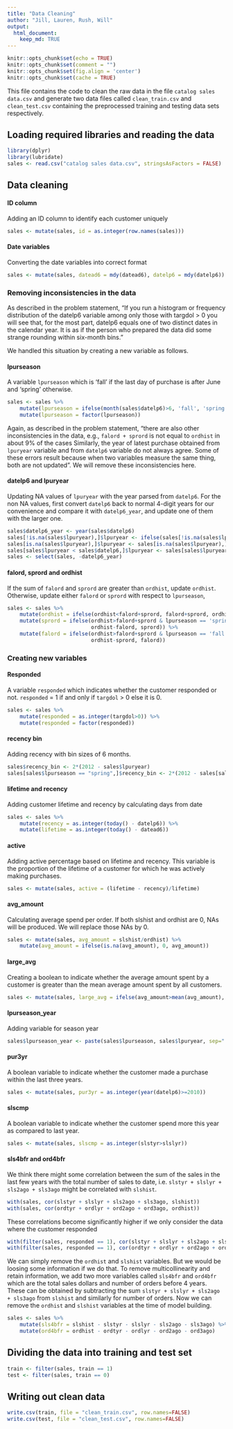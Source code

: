 ```yaml
---
title: "Data Cleaning"
author: "Jill, Lauren, Rush, Will"
output:
  html_document:
    keep_md: TRUE
---
```


```r
knitr::opts_chunk$set(echo = TRUE)
knitr::opts_chunk$set(comment = "")
knitr::opts_chunk$set(fig.align = 'center')
knitr::opts_chunk$set(cache = TRUE)
```

This file contains the code to clean the raw data in the file `catalog sales data.csv` and generate two data files called `clean_train.csv` and `clean_test.csv` containing the preprocessed training and testing data sets respectively.

## Loading required libraries and reading the data

```r
library(dplyr)
library(lubridate)
sales <- read.csv("catalog sales data.csv", stringsAsFactors = FALSE)
```


## Data cleaning

#### ID column

Adding an ID column to identify each customer uniquely

```r
sales <- mutate(sales, id = as.integer(row.names(sales)))
```

#### Date variables

Converting the date variables into correct format

```r
sales <- mutate(sales, datead6 = mdy(datead6), datelp6 = mdy(datelp6))
```


### Removing inconsistencies in the data

As described in the problem statement, "If you run a histogram or frequency distribution of the datelp6 variable among only those with targdol > 0 you will see that, for the most part, datelp6 equals one of two distinct dates in the calendar year. It is as if the person who prepared the data did some strange rounding within six-month bins."

We handled this situation by creating a new variable as follows.

#### lpurseason

A variable `lpurseason` which is 'fall' if the last day of purchase is after June and 'spring' otherwise.

```r
sales <- sales %>%
    mutate(lpurseason = ifelse(month(sales$datelp6)>6, 'fall', 'spring')) %>%
    mutate(lpurseason = factor(lpurseason))
```


Again, as described in the problem statement, "there are also other inconsistencies in the data, e.g., `falord + sprord` is not equal to `ordhist` in about 9% of the cases Similarly, the year of latest purchase obtained from `lpuryear` variable and from `datelp6` variable do not always agree. Some of these errors result because when two variables measure the same thing, both are not updated". We will remove these inconsistencies here.

#### datelp6 and lpuryear

Updating NA values of `lpuryear` with the year parsed from `datelp6`. For the non NA values, first convert `datelp6` back to normal 4-digit years for our convenience and compare it with `datelp6_year`, and update one of them with the larger one.

```r
sales$datelp6_year <- year(sales$datelp6)
sales[!is.na(sales$lpuryear),]$lpuryear <- ifelse(sales[!is.na(sales$lpuryear),]$lpuryear<3,as.integer(paste0('201',as.character(sales[!is.na(sales$lpuryear),]$lpuryear))),as.integer(paste0('200',as.character(sales[!is.na(sales$lpuryear),]$lpuryear))))
sales[is.na(sales$lpuryear),]$lpuryear <- sales[is.na(sales$lpuryear),]$datelp6_year
sales[sales$lpuryear < sales$datelp6,]$lpuryear <- sales[sales$lpuryear < sales$datelp6,]$datelp6_year
sales <- select(sales, -datelp6_year)
```

#### falord, sprord and ordhist

If the sum of `falord` and `sprord` are greater than `ordhist`, update `ordhist`. Otherwise, update either `falord` or `sprord` with respect to `lpurseason`,
```r
sales <- sales %>%
    mutate(ordhist = ifelse(ordhist<falord+sprord, falord+sprord, ordhist)) %>%
    mutate(sprord = ifelse(ordhist>falord+sprord & lpurseason == 'spring',
                           ordhist-falord, sprord)) %>%
    mutate(falord = ifelse(ordhist>falord+sprord & lpurseason == 'fall',
                           ordhist-sprord, falord))
```


### Creating new variables

#### Responded

A variable `responded` which indicates whether the customer responded or not. `responded` = 1 if and only if `targdol` > 0 else it is 0.

```r
sales <- sales %>%
    mutate(responded = as.integer(targdol>0)) %>%
    mutate(responded = factor(responded))
```

#### recency bin

Adding recency with bin sizes of 6 months.
```r
sales$recency_bin <- 2*(2012 - sales$lpuryear)
sales[sales$lpurseason == "spring",]$recency_bin <- 2*(2012 - sales[sales$lpurseason == "spring",]$lpuryear) + 1
```

#### lifetime and recency

Adding customer lifetime and recency by calculating days from date
```r
sales <- sales %>%
    mutate(recency = as.integer(today() - datelp6)) %>%
    mutate(lifetime = as.integer(today() - datead6))
```

#### active

Adding active percentage based on lifetime and recency. This variable is the proportion of the lifetime of a customer for which he was actively making purchases.

```r
sales <- mutate(sales, active = (lifetime - recency)/lifetime)
```

#### avg_amount

Calculating average spend per order. If both slshist and ordhist are 0, NAs will be produced. We will replace those NAs by 0.

```r
sales <- mutate(sales, avg_amount = slshist/ordhist) %>%
    mutate(avg_amount = ifelse(is.na(avg_amount), 0, avg_amount))
```

#### large_avg

Creating a boolean to indicate whether the average amount spent by a customer is greater than the mean average amount spent by all customers.

```r
sales <- mutate(sales, large_avg = ifelse(avg_amount>mean(avg_amount), 1, 0))
```

#### lpurseason_year

Adding variable for season year
```r
sales$lpurseason_year <- paste(sales$lpurseason, sales$lpuryear, sep=" ")
```

#### pur3yr

A boolean variable to indicate whether the customer made a purchase within the last three years.

```r
sales <- mutate(sales, pur3yr = as.integer(year(datelp6)>=2010))
```

#### slscmp

A boolean variable to indicate whether the customer spend more this year as compared to last year.
```r
sales <- mutate(sales, slscmp = as.integer(slstyr>slslyr))
```

#### sls4bfr and ord4bfr

We think there might some correlation between the sum of the sales in the last few years with the total number of sales to date, i.e. `slstyr + slslyr + sls2ago + sls3ago` might be correlated with `slshist`.

```r
with(sales, cor(slstyr + slslyr + sls2ago + sls3ago, slshist))
with(sales, cor(ordtyr + ordlyr + ord2ago + ord3ago, ordhist))
```

These correlations become significantly higher if we only consider the data where the customer responded

```r
with(filter(sales, responded == 1), cor(slstyr + slslyr + sls2ago + sls3ago, slshist))
with(filter(sales, responded == 1), cor(ordtyr + ordlyr + ord2ago + ord3ago, ordhist))
```

We can simply remove the `ordhist` and `slshist` variables. But we would be loosing some information if we do that. To remove multicollinearity and retain information, we add two more variables called `sls4bfr` and `ord4bfr` which are the total sales dollars and number of orders before 4 years. These can be obtained by subtracting the sum `slstyr + slslyr + sls2ago + sls3ago` from `slshist` and similarly for number of orders. Now we can remove the `ordhist` and `slshist` variables at the time of model building.

```r
sales <- sales %>%
    mutate(sls4bfr = slshist - slstyr - slslyr - sls2ago - sls3ago) %>%
    mutate(ord4bfr = ordhist - ordtyr - ordlyr - ord2ago - ord3ago)
```


## Dividing the data into training and test set
```r
train <- filter(sales, train == 1)
test <- filter(sales, train == 0)
```

## Writing out clean data

```r
write.csv(train, file = "clean_train.csv", row.names=FALSE)
write.csv(test, file = "clean_test.csv", row.names=FALSE)
```
